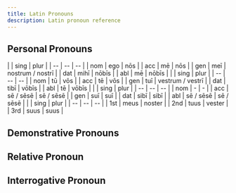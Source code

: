 ```yaml
---
title: Latin Pronouns
description: Latin pronoun reference
---
```


## Personal Pronouns

<Tabs>
    <TabItem label="1st">
        | | sing | plur |
        | -- | -- | -- |
        | nom | ego | nōs |
        | acc | mē | nōs |
        | gen | meī | nostrum / nostrī |
        | dat | mihī | nōbīs |
        | abl | mē | nōbīs |
    </TabItem>
    <TabItem label="2nd">
        | | sing | plur |
        | -- | -- | -- |
        | nom | tū | vōs |
        | acc | tē | vōs |
        | gen | tuī | vestrum / vestrī |
        | dat | tibī | vōbīs |
        | abl | tē | vōbīs |
    </TabItem>
    <TabItem label="3rd (reflexive)">
        | | sing | plur |
        | -- | -- | -- |
        | nom | - | - |
        | acc | sē / sēsē | sē / sēsē |
        | gen | suī | suī |
        | dat | sibī | sibī |
        | abl | sē / sēsē | sē / sēsē |
    </TabItem>
    <TabItem label="possessive">
        | | sing | plur |
        | -- | -- | -- |
        | 1st | meus | noster |
        | 2nd | tuus | vester |
        | 3rd | suus | suus |
    </TabItem>
</Tabs>

## Demonstrative Pronouns

<Tabs>
    <TabItem label="is">
        <AdjectiveDeclensions json={json} word="is"/>
    </TabItem>
    <TabItem label="hic">
        <AdjectiveDeclensions json={json} word="hic"/>
    </TabItem>
    <TabItem label="iste">
        <AdjectiveDeclensions json={json} word="iste"/>
    </TabItem>
    <TabItem label="ille">
        <AdjectiveDeclensions json={json} word="ille"/>
    </TabItem>
</Tabs>


## Relative Pronoun

<AdjectiveDeclensions json={json} word="qui"/>

## Interrogative Pronoun

<AdjectiveDeclensions json={json} word="quis"/>